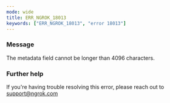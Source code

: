 ```yaml
---
mode: wide
title: ERR_NGROK_18013
keywords: ["ERR_NGROK_18013", "error 18013"]
---
```



### Message

The metadata field cannot be longer than 4096 characters.

<ErrorDetails />

### Further help

If you're having trouble resolving this error, please reach out to [support@ngrok.com](mailto:support@ngrok.com?subject=Help%20with%20ERR_NGROK_18013)
